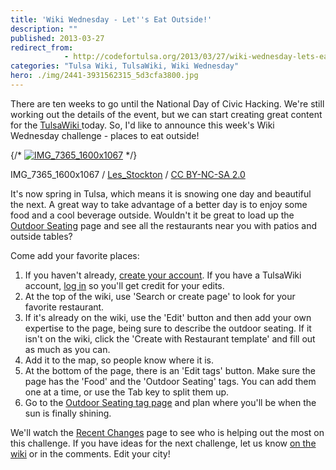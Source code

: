 ```yaml
---
title: 'Wiki Wednesday - Let''s Eat Outside!'
description: ""
published: 2013-03-27
redirect_from: 
            - http://codefortulsa.org/2013/03/27/wiki-wednesday-lets-eat-outside/
categories: "Tulsa Wiki, TulsaWiki, Wiki Wednesday"
hero: ./img/2441-3931562315_5d3cfa3800.jpg
---
```

There are ten weeks to go until the National Day of Civic Hacking. We're still working out the details of the event, but we can start creating great content for the [TulsaWiki ](http://www.tulsawiki.org/ "TulsaWiki")today. So, I'd like to announce this week's Wiki Wednesday challenge - places to eat outside!

{/* [![IMG_7365_1600x1067](./img/2441-3931562315_5d3cfa3800.jpg)](http://www.flickr.com/photos/les_stockton/3931562315/ "IMG_7365_1600x1067 by Les_Stockton, on Flickr") */}

IMG_7365_1600x1067 / [Les_Stockton](http://www.flickr.com/photos/les_stockton/3931562315/ "IMG_7365_1600x1067 by Les_Stockton, on Flickr") / [CC BY-NC-SA 2.0](http://creativecommons.org/licenses/by-nc-sa/2.0/deed.en "CC BY-NC-SA 2.0")

It's now spring in Tulsa, which means it is snowing one day and beautiful the next. A great way to take advantage of a better day is to enjoy some food and a cool beverage outside. Wouldn't it be great to load up the [Outdoor Seating](http://www.tulsawiki.org/tags/outdoorseating "TulsaWiki - Outdoor Seating") page and see all the restaurants near you with patios and outside tables?

Come add your favorite places:

1. If you haven't already, [create your account](http://www.tulsawiki.org/Users/register/?next=/tags/foodoutsideseating "Create your account"). If you have a TulsaWiki account, [log in](http://www.tulsawiki.org/Users/login/?next=/tags/foodoutsideseating "Log in") so you'll get credit for your edits.
2. At the top of the wiki, use 'Search or create page' to look for your favorite restaurant.
3. If it's already on the wiki, use the 'Edit' button and then add your own expertise to the page, being sure to describe the outdoor seating. If it isn't on the wiki, click the 'Create with Restaurant template' and fill out as much as you can.
4. Add it to the map, so people know where it is.
5. At the bottom of the page, there is an 'Edit tags' button. Make sure the page has the 'Food' and the 'Outdoor Seating' tags. You can add them one at a time, or use the Tab key to split them up.
6. Go to the [Outdoor Seating tag page](http://www.tulsawiki.org/tags/outdoorseating "Tulsa Wiki tag page for Outdoor Seating") and plan where you'll be when the sun is finally shining.

We'll watch the [Recent Changes](http://www.tulsawiki.org/Recent_Changes "Tulsa Wiki - Recent Changes") page to see who is helping out the most on this challenge. If you have ideas for the next challenge, let us know [on the wiki](http://www.tulsawiki.org/Pages_Wanted "TulsaWiki - Pages Wanted") or in the comments. Edit your city!
